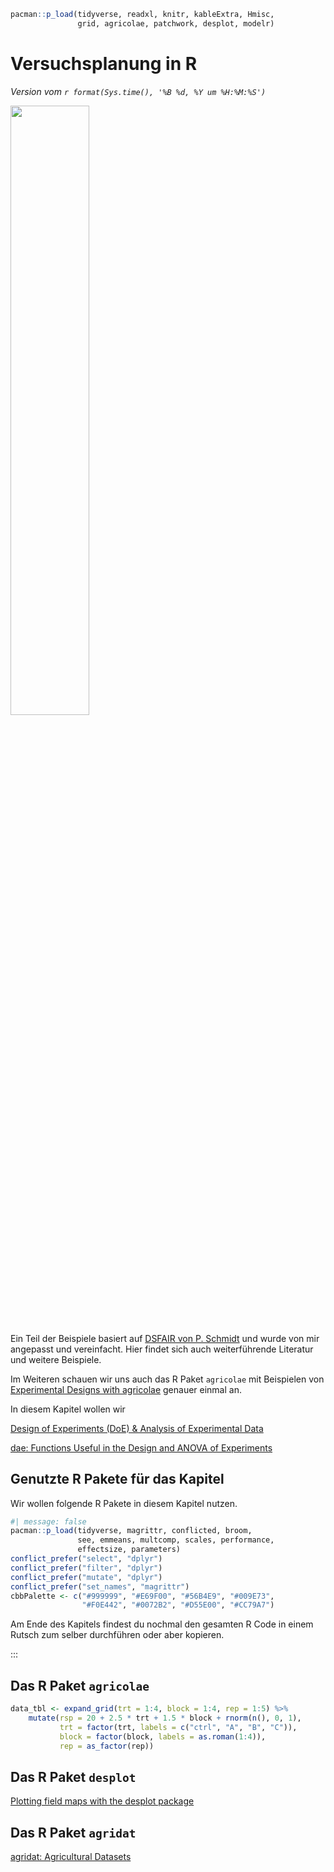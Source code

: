 ```r
pacman::p_load(tidyverse, readxl, knitr, kableExtra, Hmisc,
               grid, agricolae, patchwork, desplot, modelr)
```

# Versuchsplanung in R {#sec-experimental-design-r}

*Version vom `r format(Sys.time(), '%B %d, %Y um %H:%M:%S')`*

![](images/caution.png){fig-align="center" width="50%"}

::: column-margin
Ein Teil der Beispiele basiert auf [DSFAIR von P. Schmidt](https://schmidtpaul.github.io/DSFAIR/DesigningExperiments.html) und wurde von mir angepasst und vereinfacht. Hier findet sich auch weiterführende Literatur und weitere Beispiele.

Im Weiteren schauen wir uns auch das R Paket `agricolae` mit Beispielen von [Experimental Designs with agricolae](https://myaseen208.com/agricolae/articles/ExperimentalDesign.html) genauer einmal an.
:::

In diesem Kapitel wollen wir

[Design of Experiments (DoE) & Analysis of Experimental Data](https://cran.r-project.org/web/views/ExperimentalDesign.html)

[dae: Functions Useful in the Design and ANOVA of Experiments](https://cran.r-project.org/web/packages/dae/index.html)

## Genutzte R Pakete für das Kapitel

Wir wollen folgende R Pakete in diesem Kapitel nutzen.

```r
#| message: false
pacman::p_load(tidyverse, magrittr, conflicted, broom,
               see, emmeans, multcomp, scales, performance,
               effectsize, parameters)
conflict_prefer("select", "dplyr")
conflict_prefer("filter", "dplyr")
conflict_prefer("mutate", "dplyr")
conflict_prefer("set_names", "magrittr")
cbbPalette <- c("#999999", "#E69F00", "#56B4E9", "#009E73", 
                "#F0E442", "#0072B2", "#D55E00", "#CC79A7")
```

Am Ende des Kapitels findest du nochmal den gesamten R Code in einem Rutsch zum selber durchführen oder aber kopieren.

:::

## Das R Paket `agricolae`

```r

data_tbl <- expand_grid(trt = 1:4, block = 1:4, rep = 1:5) %>% 
    mutate(rsp = 20 + 2.5 * trt + 1.5 * block + rnorm(n(), 0, 1),
           trt = factor(trt, labels = c("ctrl", "A", "B", "C")),
           block = factor(block, labels = as.roman(1:4)),
           rep = as_factor(rep))

```

## Das R Paket `desplot`

[Plotting field maps with the desplot package](https://cran.r-project.org/web/packages/desplot/vignettes/desplot_examples.html)

## Das R Paket `agridat`

[agridat: Agricultural Datasets](https://cran.r-project.org/web/packages/agridat/index.html)
